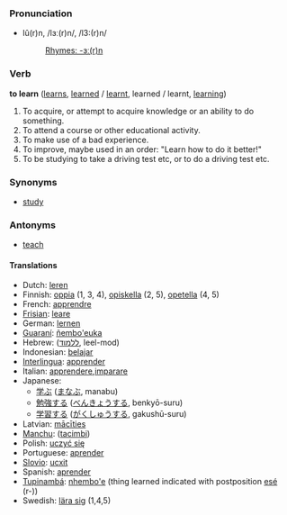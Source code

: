 ===Pronunciation===
*lû(r)n, /lɜː(r)n/, /l3:(r)n/
*:[[Rhymes:English:-ɜː(r)n|Rhymes: -ɜː(r)n]]

=== Verb ===
'''to learn''' ([[learns]], [[learned]] / [[learnt]], learned / learnt, [[learning]])

#To acquire, or attempt to acquire knowledge or an ability to do something.
#To attend a course or other educational activity.
#To make use of a bad experience.
#To improve, maybe used in an order: "Learn how to do it better!"
#To be studying to take a driving test etc, or to do a driving test etc.

=== Synonyms ===
*[[study]]

=== Antonyms ===
*[[teach]]

==== Translations ====
*Dutch: [[leren]]
*Finnish: [[oppia]] (1, 3, 4), [[opiskella]] (2, 5), [[opetella]] (4, 5)
*French: [[apprendre]]
*[[Frisian]]: [[leare]]
*German: [[lernen]]
*[[Guaraní]]: [[ñembo'euka]]
*Hebrew: ([[ללמוד]], leel-mod)
*Indonesian: [[ajar|belajar]]
*[[Interlingua]]: [[apprender]]
*Italian: [[apprendere]],[[imparare]]
*Japanese:
** [[学ぶ]] ([[まなぶ]], manabu)
** [[勉強]]する ([[べんきょう]]する, benkyō-suru)
** [[学習]]する ([[がくしゅう]]する, gakushū-suru)
*Latvian: [[mācīties]]
*[[Manchu]]: ([[tacimbi]])
*Polish: [[uczyć się]]
*Portuguese: [[aprender]]
*[[Slovio]]: [[ucxit]]
*Spanish: [[aprender]]
*[[Tupinambá]]: [[nhembo'e]] (thing learned indicated with postposition [[esé]] (r-))
*Swedish: [[lära sig]] (1,4,5)